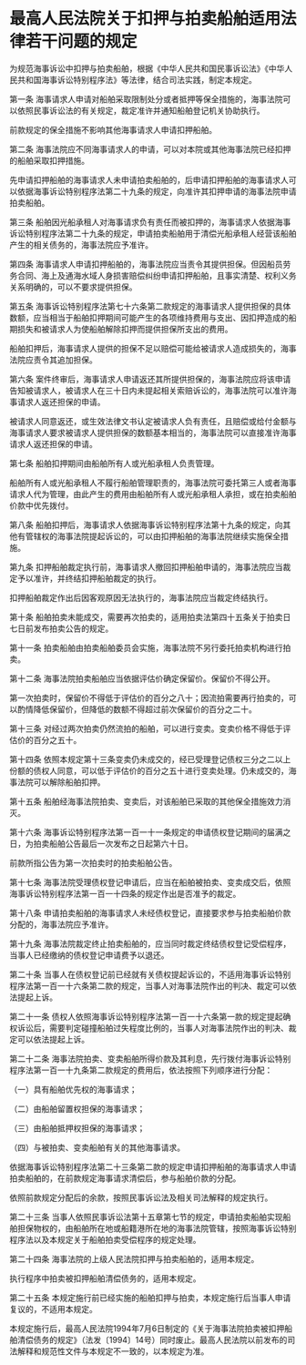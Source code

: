 # 最高人民法院关于扣押与拍卖船舶适用法律若干问题的规定

  

为规范海事诉讼中扣押与拍卖船舶，根据《中华人民共和国民事诉讼法》《中华人民共和国海事诉讼特别程序法》等法律，结合司法实践，制定本规定。

第一条 海事请求人申请对船舶采取限制处分或者抵押等保全措施的，海事法院可以依照民事诉讼法的有关规定，裁定准许并通知船舶登记机关协助执行。

前款规定的保全措施不影响其他海事请求人申请扣押船舶。

第二条 海事法院应不同海事请求人的申请，可以对本院或其他海事法院已经扣押的船舶采取扣押措施。

先申请扣押船舶的海事请求人未申请拍卖船舶的，后申请扣押船舶的海事请求人可以依据海事诉讼特别程序法第二十九条的规定，向准许其扣押申请的海事法院申请拍卖船舶。

第三条 船舶因光船承租人对海事请求负有责任而被扣押的，海事请求人依据海事诉讼特别程序法第二十九条的规定，申请拍卖船舶用于清偿光船承租人经营该船舶产生的相关债务的，海事法院应予准许。

第四条 海事请求人申请扣押船舶的，海事法院应当责令其提供担保。但因船员劳务合同、海上及通海水域人身损害赔偿纠纷申请扣押船舶，且事实清楚、权利义务关系明确的，可以不要求提供担保。

第五条 海事诉讼特别程序法第七十六条第二款规定的海事请求人提供担保的具体数额，应当相当于船舶扣押期间可能产生的各项维持费用与支出、因扣押造成的船期损失和被请求人为使船舶解除扣押而提供担保所支出的费用。

船舶扣押后，海事请求人提供的担保不足以赔偿可能给被请求人造成损失的，海事法院应责令其追加担保。

第六条 案件终审后，海事请求人申请返还其所提供担保的，海事法院应将该申请告知被请求人，被请求人在三十日内未提起相关索赔诉讼的，海事法院可以准许海事请求人返还担保的申请。

被请求人同意返还，或生效法律文书认定被请求人负有责任，且赔偿或给付金额与海事请求人要求被请求人提供担保的数额基本相当的，海事法院可以直接准许海事请求人返还担保的申请。

第七条 船舶扣押期间由船舶所有人或光船承租人负责管理。

船舶所有人或光船承租人不履行船舶管理职责的，海事法院可委托第三人或者海事请求人代为管理，由此产生的费用由船舶所有人或光船承租人承担，或在拍卖船舶价款中优先拨付。

第八条 船舶扣押后，海事请求人依据海事诉讼特别程序法第十九条的规定，向其他有管辖权的海事法院提起诉讼的，可以由扣押船舶的海事法院继续实施保全措施。

第九条 扣押船舶裁定执行前，海事请求人撤回扣押船舶申请的，海事法院应当裁定予以准许，并终结扣押船舶裁定的执行。

扣押船舶裁定作出后因客观原因无法执行的，海事法院应当裁定终结执行。

第十条 船舶拍卖未能成交，需要再次拍卖的，适用拍卖法第四十五条关于拍卖日七日前发布拍卖公告的规定。

第十一条 拍卖船舶由拍卖船舶委员会实施，海事法院不另行委托拍卖机构进行拍卖。

第十二条 海事法院拍卖船舶应当依据评估价确定保留价。保留价不得公开。

第一次拍卖时，保留价不得低于评估价的百分之八十；因流拍需要再行拍卖的，可以酌情降低保留价，但降低的数额不得超过前次保留价的百分之二十。

第十三条 对经过两次拍卖仍然流拍的船舶，可以进行变卖。变卖价格不得低于评估价的百分之五十。

第十四条 依照本规定第十三条变卖仍未成交的，经已受理登记债权三分之二以上份额的债权人同意，可以低于评估价的百分之五十进行变卖处理。仍未成交的，海事法院可以解除船舶扣押。

第十五条 船舶经海事法院拍卖、变卖后，对该船舶已采取的其他保全措施效力消灭。

第十六条 海事诉讼特别程序法第一百一十一条规定的申请债权登记期间的届满之日，为拍卖船舶公告最后一次发布之日起第六十日。

前款所指公告为第一次拍卖时的拍卖船舶公告。

第十七条 海事法院受理债权登记申请后，应当在船舶被拍卖、变卖成交后，依照海事诉讼特别程序法第一百一十四条的规定作出是否准予的裁定。

第十八条 申请拍卖船舶的海事请求人未经债权登记，直接要求参与拍卖船舶价款分配的，海事法院应予准许。

第十九条 海事法院裁定终止拍卖船舶的，应当同时裁定终结债权登记受偿程序，当事人已经缴纳的债权登记申请费予以退还。

第二十条 当事人在债权登记前已经就有关债权提起诉讼的，不适用海事诉讼特别程序法第一百一十六条第二款的规定，当事人对海事法院作出的判决、裁定可以依法提起上诉。

第二十一条 债权人依照海事诉讼特别程序法第一百一十六条第一款的规定提起确权诉讼后，需要判定碰撞船舶过失程度比例的，当事人对海事法院作出的判决、裁定可以依法提起上诉。

第二十二条 海事法院拍卖、变卖船舶所得价款及其利息，先行拨付海事诉讼特别程序法第一百一十九条第二款规定的费用后，依法按照下列顺序进行分配：

（一）具有船舶优先权的海事请求；

（二）由船舶留置权担保的海事请求；

（三）由船舶抵押权担保的海事请求；

（四）与被拍卖、变卖船舶有关的其他海事请求。

依据海事诉讼特别程序法第二十三条第二款的规定申请扣押船舶的海事请求人申请拍卖船舶的，在前款规定海事请求清偿后，参与船舶价款的分配。

依照前款规定分配后的余款，按照民事诉讼法及相关司法解释的规定执行。

第二十三条 当事人依照民事诉讼法第十五章第七节的规定，申请拍卖船舶实现船舶担保物权的，由船舶所在地或船籍港所在地的海事法院管辖，按照海事诉讼特别程序法以及本规定关于船舶拍卖受偿程序的规定处理。

第二十四条 海事法院的上级人民法院扣押与拍卖船舶的，适用本规定。

执行程序中拍卖被扣押船舶清偿债务的，适用本规定。

第二十五条 本规定施行前已经实施的船舶扣押与拍卖，本规定施行后当事人申请复议的，不适用本规定。

本规定施行后，最高人民法院1994年7月6日制定的《关于海事法院拍卖被扣押船舶清偿债务的规定》（法发〔1994〕14号）同时废止。最高人民法院以前发布的司法解释和规范性文件与本规定不一致的，以本规定为准。